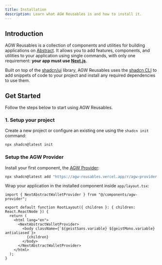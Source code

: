 ```yaml
---
title: Installation
description: Learn what AGW Reusables is and how to install it.
---
```


## Introduction

AGW Reusables is a collection of components and utilities for building applications on [Abstract](https://abs.xyz).
It allows you to add features, components, and utilities to your application using single commands,
with only one requirement: **your app must use [Next.js](https://nextjs.org/docs)**.

Built on top of the [shadcn/ui](https://ui.shadcn.com/) library, AGW Reusables uses the [shadcn CLI](https://ui.shadcn.com/docs/cli) to add snippets of code to your project and install any required dependencies to use them.

## Get Started

Follow the steps below to start using AGW Reusables.

### 1. Setup your project

Create a new project or configure an existing one using the `shadcn init` command:

```bash
npx shadcn@latest init
```

### Setup the AGW Provider

Install your first component, the [AGW Provider](/docs/essentials/agw-provider):

```bash
npx shadcn@latest add "https://agw-reusables.vercel.app/r/agw-provider.json"
```

Wrap your application in the installed component inside `app/layout.tsx`:

```tsx title="app/layout.tsx" showLineNumbers {1,6,10}
import { NextAbstractWalletProvider } from "@/components/agw-provider";

export default function RootLayout({ children }: { children: React.ReactNode }) {
  return (
    <html lang="en">
      <NextAbstractWalletProvider>
        <body className={`${geistSans.variable} ${geistMono.variable} antialiased`}>
          {children}
        </body>
      </NextAbstractWalletProvider>
    </html>
  );
}
```
